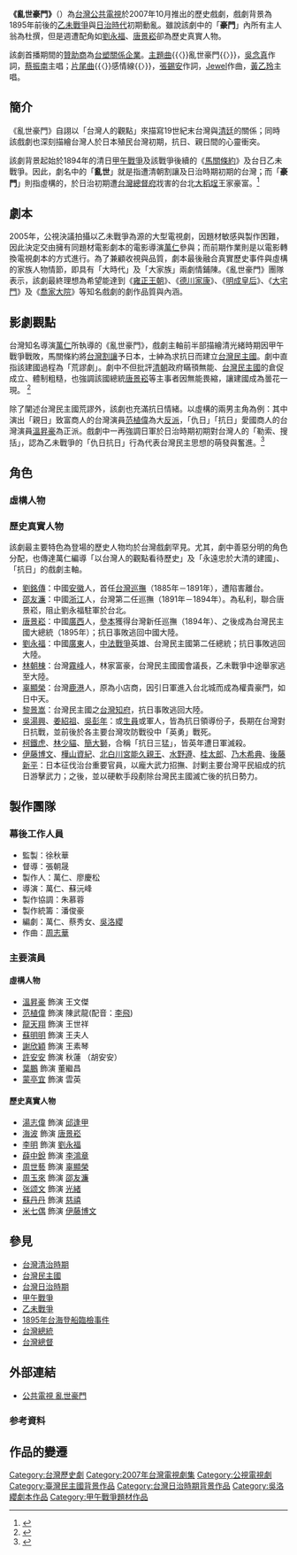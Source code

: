 {{Infobox television
| show_name          = 亂世豪門
| original_name      = ''The War of Betrayal 1895''
| image              = [[File:Card_09s.jpg|280px]] 
| caption            =
| format             = 
| camera             = 
| 片頭曲              = [[蔡振南|蔡振南]]《亂世豪門》
| 作詞                = [[吳念真|吳念真]]
| 片尾曲              = [[黃乙玲|黃乙玲]]《感情線》
| 作詞2              = [[張錫安|張錫安]]
| 作曲2              = [[Jewel|Jewel]]
| picture_format     = 
| runtime            = 約100分鐘（不含廣告，DVD版）
| writer        = 
| director           = [[萬仁|萬仁]]
| 監製               = 
| starring           = [[溫昇豪|溫昇豪]]、[[許安安|許安安]]、[[蘇明明|蘇明明]]、[[謝欣穎|謝欣穎]]、[[湯志偉|湯志偉]]、[[范植偉|范植偉]]、[[龍天翔|龍天翔]]
| narrated           = 蔡友信
| executive_producer = 
| editor        = 
| cinematography = 
| theme_music_composer = 
| 拍攝地             = 
| country            = {{ROC-TW}}
| company            = 
| network            = [[公視|公視]]
| first_run          = {{TWN}}
| first_aired        = 2007年10月
| last_aired         = 2007年12月
| num_episodes       = 全20集
| website            = http://web.pts.org.tw/~web03/war_betrayal/story.htm
| imdb_id            = 
| tv_com_id          = 
}}

'''《亂世豪門》'''（{{lang-en|The War of Betrayal 1895}}）為[[台灣公共電視|台灣公共電視]]於2007年10月推出的歷史戲劇，戲劇背景為1895年前後的[[乙未戰爭|乙未戰爭]]與[[台灣日治時期|日治時代]]初期動亂。雖說該劇中的「'''豪門'''」內所有主人翁為杜撰，但是週遭配角如[[劉永福|劉永福]]、[[唐景崧|唐景崧]]卻為歷史真實人物。

該劇首播期間的[[贊助商|贊助商]]為[[台塑關係企業|台塑關係企業]]。[[主題曲|主題曲]]{{〈}}亂世豪門{{〉}}，[[吳念真|吳念真]]作詞，[[蔡振南|蔡振南]]主唱；[[片尾曲|片尾曲]]{{〈}}感情線{{〉}}，[[張錫安|張錫安]]作詞，[[Jewel|Jewel]]作曲，[[黃乙玲|黃乙玲]]主唱。

==簡介==
《亂世豪門》自詡以「台灣人的觀點」來描寫19世紀末台灣與[[清朝|清廷]]的關係；同時該戲劇也深刻描繪台灣人於日本殖民台灣初期，抗日、親日間的心靈衝突。

該劇背景起始於1894年的清日[[甲午戰爭|甲午戰爭]]及該戰爭後續的《[[馬關條約|馬關條約]]》及台日乙未戰爭。因此，劇名中的「'''亂世'''」就是指遭清朝割讓及日治時期初期的台灣；而「'''豪門'''」則指虛構的，於日治初期遭[[台灣總督府|台灣總督府]]戕害的台北[[大稻埕|大稻埕]]王家豪富。<ref>{{cite news|language=zh-tw|author=萬仁|title=甲午戰爭後 台灣曾經獨立過 百年前一段被遺忘的歷史|publisher=[[公共電視台|公共電視台]]|date=2007年10月|url=http://www.pts.org.tw/php/member/message_detail.php?kind=1&id=2135|format=HTML|accessdate=2007-10-06|archive-date=2007-12-24|archive-url=https://web.archive.org/web/20071224152822/http://www.pts.org.tw/php/member/message_detail.php?kind=1&id=2135|dead-url=no}}</ref>

==劇本==
2005年，公視決議拍攝以乙未戰爭為源的大型電視劇，因題材敏感與製作困難，因此決定交由擁有同題材電影劇本的電影導演[[萬仁|萬仁]]參與；而前期作業則是以電影轉換電視劇本的方式進行。為了兼顧收視與品質，劇本最後融合真實歷史事件與虛構的家族人物情節，即具有「大時代」及「大家族」兩劇情鋪陳。《亂世豪門》團隊表示，該劇最終理想為希望能達到《[[雍正王朝|雍正王朝]]》、《[[德川家康|德川家康]]》、《[[明成皇后|明成皇后]]》、《[[大宅門|大宅門]]》及《[[乔家大院_(电视剧)|喬家大院]]》等知名戲劇的劇作品質與內涵。

==影劇觀點==
台灣知名導演[[萬仁|萬仁]]所執導的《亂世豪門》，戲劇主軸前半部描繪清光緒時期因甲午戰爭戰敗，馬關條約將[[台灣割讓|台灣割讓]]予日本，士紳為求抗日而建立[[台灣民主國|台灣民主國]]。劇中直指該建國過程為「荒謬劇」。劇中不但批評[[清朝|清朝]]政府瞞頇無能、[[台灣民主國|台灣民主國]]的倉促成立、體制粗糙，也強調該國總統[[唐景崧|唐景崧]]等主事者因無能畏縮，讓建國成為曇花一現。
<ref>{{Cite web |url=http://www.pts.org.tw/~web03/war_betrayal/recom.htm |title=存档副本 |access-date=2007-10-06 |archive-date=2009-06-06 |archive-url=https://web.archive.org/web/20090606114122/http://www.pts.org.tw/~web03/war_betrayal/recom.htm |dead-url=no }}</ref>

除了闡述台灣民主國荒謬外，該劇也充滿抗日情緒。以虛構的兩男主角為例：其中演出「親日」致富商人的台灣演員[[范植偉|范植偉]]為大[[反派|反派]]，「仇日」「抗日」愛國商人的台灣演員[[溫昇豪|溫昇豪]]為正派。戲劇中一再強調日軍於日治時期初期對台灣人的「勒索、搜括」，認為乙未戰爭的「仇日抗日」行為代表台灣民主思想的萌發與奮進。<ref>{{Cite web |url=http://www.pts.org.tw/~web03/war_betrayal/actor.htm |title=存档副本 |accessdate=2007-10-06 |archive-date=2007-10-11 |archive-url=https://web.archive.org/web/20071011015006/http://www.pts.org.tw/~web03/war_betrayal/actor.htm |dead-url=no }}</ref>

==角色==
===虛構人物===
===歷史真實人物===
該劇最主要特色為登場的歷史人物均於台灣戲劇罕見。尤其，劇中善惡分明的角色分配，也傳達萬仁編導「以台灣人的觀點看待歷史」及「永遠忠於大清的建國」、「抗日」的戲劇主軸。

*[[劉銘傳|劉銘傳]]：中國[[安徽|安徽]]人，首任[[台灣巡撫|台灣巡撫]]（1885年－1891年），遭陷害離台。
*[[邵友濂|邵友濂]]：中國[[浙江|浙江]]人，台灣第二任巡撫（1891年－1894年）。為私利，聯合唐景崧，阻止劉永福駐軍於台北。
*[[唐景崧|唐景崧]]：中國[[廣西|廣西]]人，[[參本|參本]]獲得台灣新任巡撫（1894年）、之後成為台灣民主國大總統（1895年）；抗日事敗逃回中國大陸。
*[[劉永福|劉永福]]：中國[[廣東|廣東]]人，[[中法戰爭|中法戰爭]]英雄、台灣民主國第二任總統；抗日事敗逃回大陸。
*[[林朝棟|林朝棟]]：台灣[[霧峰區|霧峰]]人，林家富豪，台灣民主國國會議長，乙未戰爭中途舉家逃至大陸。
*[[辜顯榮|辜顯榮]]：台灣[[鹿港鎮|鹿港]]人，原為小店商，因引日軍進入台北城而成為權貴豪門，如日中天。
*[[黎景嵩|黎景嵩]]：台灣民主國之[[台灣知府|台灣知府]]，抗日事敗逃回大陸。
*[[吳湯興|吳湯興]]、[[姜紹祖_(台灣客家人)|姜紹祖]]、[[吳彭年_(清朝)|吳彭年]]：或[[生員|生員]]或軍人，皆為抗日領導份子，長期在台灣對日抗戰，並前後於各主要台灣攻防戰役中「英勇」戰死。
*[[柯鐵虎|柯鐵虎]]、[[林少貓|林少貓]]、[[簡大獅|簡大獅]]，合稱「抗日三猛」，皆英年遭日軍滅殺。
*[[伊藤博文|伊藤博文]]、[[樺山資紀|樺山資紀]]、[[北白川宮能久親王|北白川宮能久親王]]、[[水野遵|水野遵]]、[[桂太郎|桂太郎]]、[[乃木希典|乃木希典]]、[[後藤新平|後藤新平]]：日本征伐治台重要官員，以龐大武力招撫、討剿主要台灣平民組成的抗日游擊武力；之後，並以硬軟手段剷除台灣民主國滅亡後的抗日勢力。

==製作團隊==
===幕後工作人員===
*監製：徐秋華
*督導：張朝晟
*製作人：萬仁、廖慶松
*導演：萬仁、蘇沅峰
*製作協調：朱慕蓉
*製作統籌：潘俊豪
*編劇：萬仁、蔡秀女、[[吳洛纓|吳洛纓]]
*作曲：[[周志華|周志華]]

===主要演員===
====虛構人物====
*[[溫昇豪|溫昇豪]] 飾演 王文傑
*[[范植偉|范植偉]] 飾演 陳武龍(配音：[[李飛|李飛]])
*[[龍天翔|龍天翔]] 飾演 王世祥
*[[蘇明明|蘇明明]] 飾演 王夫人
*[[謝欣穎|謝欣穎]] 飾演 王素琴
*[[許安安|許安安]] 飾演 秋蓮 （胡安安）
*[[葉鵬|葉鵬]] 飾演 董繼昌
*[[蒙亭宜|蒙亭宜]] 飾演 雲英

====歷史真實人物====
*[[湯志偉|湯志偉]] 飾演 [[邱逢甲|邱逢甲]]
*[[温海波|海波]] 飾演 [[唐景崧|唐景崧]]
*[[李明_(演員)|李明]] 飾演 [[劉永福|劉永福]]
*[[薛中銳|薛中銳]] 飾演 [[李鴻章|李鴻章]]
*[[周世藝|周世藝]] 飾演 [[辜顯榮|辜顯榮]]
*[[周玉來|周玉來]] 飾演 [[邵友濂|邵友濂]]
*[[张颂文|张颂文]] 飾演 [[光緒|光緒]]
*[[蘇丹丹|蘇丹丹]] 飾演 [[慈禧|慈禧]]
*[[米七偶|米七偶]] 飾演 [[伊藤博文|伊藤博文]]

==參見==
*[[台灣清治時期|台灣清治時期]]
*[[台灣民主國|台灣民主國]]
*[[台灣日治時期|台灣日治時期]]
*[[甲午戰爭|甲午戰爭]]
*[[乙未戰爭|乙未戰爭]]
*[[1895年台海登船臨檢事件|1895年台海登船臨檢事件]]
*[[台灣總統|台灣總統]]
*[[台灣總督|台灣總督]]

==外部連結==
*[http://web.pts.org.tw/~web03/war_betrayal/index.htm 公共電視 亂世豪門] {{Wayback|url=http://web.pts.org.tw/~web03/war_betrayal/index.htm |date=20180101090844 }}

===参考資料===
{{Reflist}}

==作品的變遷==
{{電視節目的變遷|
電視台={{flagicon|Taiwan}}台灣[[台灣公共電視|台灣公共電視]]|
播放檔次=星期六20:30|
節目名稱=亂世豪門<br />（2007.10.04 - 2007.12.08）|
上一節目=[[別再叫我外籍新娘|別再叫我外籍新娘]]<br />（2007.07.21 - 2007.09.29）|
下一節目=[[我在墾丁*天氣晴|我在墾丁*天氣晴]]<br />（2007.12.15 - 2008.02.16）|
}}

{{公視週六九點檔}}

{{DEFAULTSORT:Luan亂世豪門}}
[[Category:台灣歷史劇|Category:台灣歷史劇]]
[[Category:2007年台灣電視劇集|Category:2007年台灣電視劇集]]
[[Category:公視電視劇|Category:公視電視劇]]
[[Category:臺灣民主國背景作品|Category:臺灣民主國背景作品]]
[[Category:台灣日治時期背景作品|Category:台灣日治時期背景作品]]
[[Category:吳洛纓劇本作品|Category:吳洛纓劇本作品]]
[[Category:甲午戰爭題材作品|Category:甲午戰爭題材作品]]